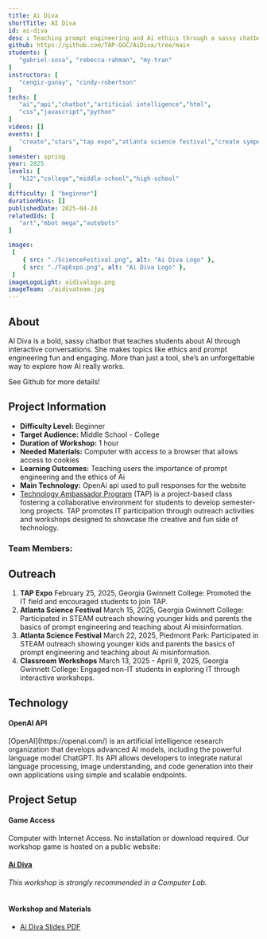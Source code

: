 ```yaml
---
title: Ai Diva
shortTitle: AI Diva
id: ai-diva
desc : Teaching prompt engineering and Ai ethics through a sassy chatbot and a 20 questions mini game
github: https://github.com/TAP-GGC/AiDiva/tree/main
students: [
   "gabriel-sosa", "rebecca-rahman", "my-tran"
]
instructors: [
   "cengiz-gunay", "cindy-robertson"
]
techs: [
   "ai","api","chatbot","artificial intelligence","html",
   "css","javascript","python"
]
videos: []
events: [
   "create","stars","tap expo","atlanta science festival","create symposium"
]
semester: spring
year: 2025
levels: [
   "k12","college","middle-school","high-school"
]
difficulty: [ "beginner"]
durationMins: []
publishedDate: 2025-04-24
relatedIds: [
   "art","mbot mega","autobots"
]

images:
 [
    { src: "./ScienceFestival.png", alt: "Ai Diva Logo" },
    { src: "./TapExpo.png", alt: "Ai Diva Logo" },
 ]
imageLogoLight: aidivalogo.png
imageTeam: ./aidivateam.jpg
---
```



## About

AI Diva is a bold, sassy chatbot that teaches students about AI through interactive conversations.
She makes topics like ethics and prompt engineering fun and engaging. More than just a tool, she’s an
unforgettable way to explore how AI really works.

See Github for more details!


## Project Information

* **Difficulty Level:** Beginner
* **Target Audience:** Middle School - College
* **Duration of Workshop:** 1 hour
* **Needed Materials:** Computer with access to a browser that allows access to cookies
* **Learning Outcomes:** Teaching users the importance of prompt engineering and the ethics of Ai
* **Main Technology:** OpenAi api used to pull responses for the website
* [Technology Ambassador Program](https://tapggc.org/) (TAP) is a project-based class fostering a collaborative environment for students to develop semester-long projects. TAP promotes IT participation through outreach activities and workshops designed to showcase the creative and fun side of technology.


### Team Members:
<Photo src={GroupPhoto.src} alt="Ai Diva Group Photo" caption="Left to Right: Gabe Sosa, Rebecca Rahim, My Tran"/>


## Outreach
1. **TAP Expo**
February 25, 2025, Georgia Gwinnett College: Promoted the IT field and encouraged students to join TAP.
2. **Atlanta Science Festival**
March 15, 2025, Georgia Gwinnett College: Participated in STEAM outreach showing younger kids and parents the basics of prompt engineering and teaching about Ai misinformation.
3. **Atlanta Science Festival**
March 22, 2025, Piedmont Park: Participated in STEAM outreach showing younger kids and parents the basics of prompt engineering and teaching about Ai misinformation.
4. **Classroom Workshops**
March 13, 2025 - April 9, 2025, Georgia Gwinnett College: Engaged non-IT students in exploring IT through interactive workshops.


## Technology

#### OpenAI API
<Logo src={OpenAI.src} alt="OpenAILogo"/>
[OpenAI](https://openai.com/) is an artificial intelligence research organization that develops advanced AI models, including the powerful language model ChatGPT. Its API allows developers to integrate natural language processing, image understanding, and code generation into their own applications using simple and scalable endpoints.

## Project Setup

#### Game Access
Computer with Internet Access. No installation or download required.
Our workshop game is hosted on a public website:
#### [Ai Diva](https://tap-ggc.github.io/AiDiva/)
*This workshop is strongly recommended in a Computer Lab.*<br /><br />

#### Workshop and Materials
- [Ai Diva Slides PDF ](https://github.com/TAP-GGC/AiDiva/blob/main/documents/workshop%20materials/Ai%20Diva%20Slides.pdf)